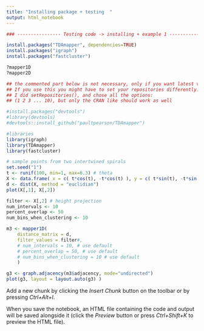 ```yaml
---
title: "Installing package + testing  "
output: html_notebook
---
```



```r

### ---------------- Testing code -> installing + example 1 ---------------- ###

install.packages("TDAmapper", dependencies=TRUE)
install.packages("igraph")
install.packages("fastcluster")

?mapper1D
?mapper2D

## the commented part below is not necessary, only if you want latest version 
## If you use this you might have to set your repositories differently.
## I did setRepositories(), and chose all the options:
## (1 2 3 ... 10), but only the CRAN like should work as well
```

```r
#install.packages("devtools")
#library(devtools)
#devtools::install_github("paultpearson/TDAmapper")

#libraries
library(igraph)
library(TDAmapper)
library(fastcluster)

# sample points from two intertwined spirals
set.seed("1")
t <- runif(100, min=1, max=6.3) # theta
X <- data.frame( x = c( t*cos(t), -t*cos(t) ), y = c( t*sin(t), -t*sin(t) ) )
d <- dist(X, method = "euclidian")
plot(X[,1], X[,2])

filter <- X[,2] # height projection
num_intervals <- 10
percent_overlap <- 50
num_bins_when_clustering <- 10

m3 <- mapper1D(
    distance_matrix = d, 
    filter_values = filter#, 
    # num_intervals = 10, # use default
    # percent_overlap = 50, # use default
    # num_bins_when_clustering = 10 # use default
    )

g3 <- graph.adjacency(m3$adjacency, mode="undirected")
plot(g3, layout = layout.auto(g3) )
```

Add a new chunk by clicking the *Insert Chunk* button on the toolbar or by pressing *Ctrl+Alt+I*.

When you save the notebook, an HTML file containing the code and output will be saved alongside it (click the *Preview* button or press *Ctrl+Shift+K* to preview the HTML file).
